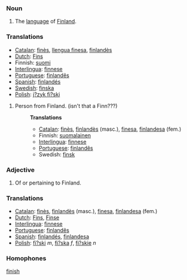 ===Noun===
# The [[language]] of [[Finland]].

===Translations===
*[[Catalan]]: [[finès]], [[llengua finesa]], [[finlandès]]
*[[Dutch]]: [[Fins]]
*Finnish: [[suomi]]
*[[Interlingua]]: [[finnese]]
*[[Portuguese]]: [[finlandês]]
*[[Spanish]]: [[finlandés]]
*[[Swedish]]: [[finska]]
*[[Polish]]: [[j?zyk fi?ski]]

# Person from Finland. (isn't that a Finn???)
#:'''Translations'''
#:*[[Catalan]]: [[finès]], [[finlandès]] (masc.), [[finesa]], [[finlandesa]] (fem.)
#:*Finnish: [[suomalainen]]
#:*[[Interlingua]]: [[finnese]]
#:*[[Portuguese]]: [[finlandês]]
#:*Swedish: [[finsk]]

===Adjective===
# Of or pertaining to Finland.
===Translations===
*[[Catalan]]: [[finès]], [[finlandès]] (masc.), [[finesa]], [[finlandesa]] (fem.)
*[[Dutch]]: [[Fins]], [[Finse]]
*[[Interlingua]]: [[finnese]]
*[[Portuguese]]: [[finlandês]]
*[[Spanish]]: [[finlandés]], [[finlandesa]]
*[[Polish]]: [[fi?ski]] ''m'', [[fi?ska]] ''f'', [[fi?skie]] ''n''

===Homophones===

[[finish]]
